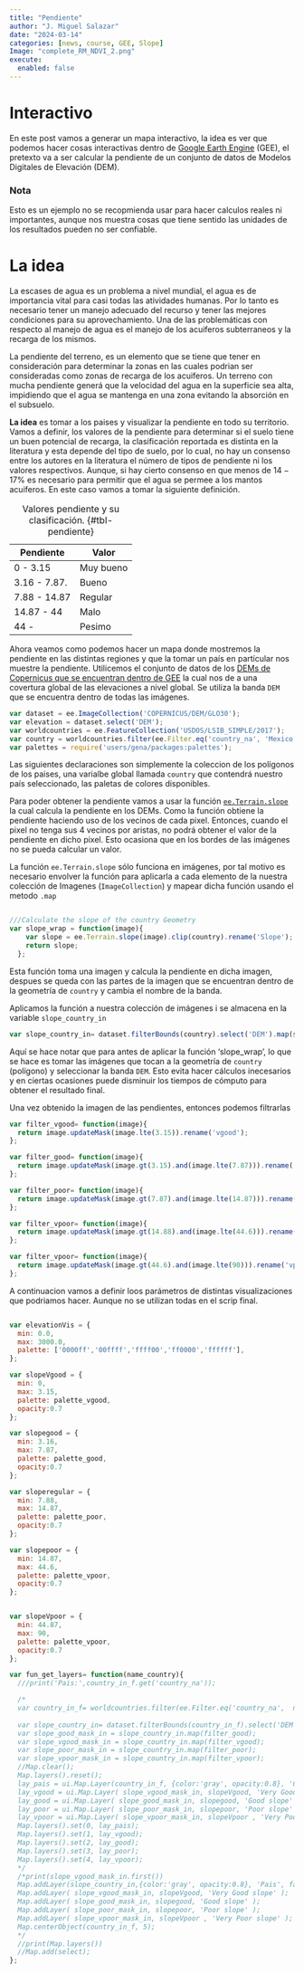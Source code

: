 ```yaml
---
title: "Pendiente"
author: "J. Miguel Salazar"
date: "2024-03-14"
categories: [news, course, GEE, Slope]
Image: "complete_RM_NDVI_2.png"
execute: 
  enabled: false
---
```

# Interactivo 

En este post vamos a generar un mapa interactivo, la idea es ver que podemos hacer cosas interactivas dentro de [Google Earth Engine](https://earthengine.google.com/) (GEE), el pretexto va a ser calcular la pendiente de un conjunto de datos de Modelos Digitales de Elevación (DEM). 

### Nota 

Esto es un ejemplo no se recopmienda usar para hacer calculos reales ni importantes, aunque nos muestra cosas que tiene sentido las unidades de los resultados pueden no ser confiable. 


# La idea 

La escases de agua es un problema a nivel mundial, el agua es de importancia vital para casi todas las atividades humanas. Por lo tanto es necesario tener un manejo adecuado del recurso y tener las mejores condiciones para su aprovechamiento. Una de las problemáticas con respecto al manejo de agua es el manejo de los acuiferos subterraneos y la recarga de los mismos. 

La pendiente del terreno, es un elemento que se tiene que tener en consideración para determinar la zonas en las cuales podrian ser consideradas como zonas de recarga de los acuiferos.  Un terreno con mucha pendiente generá que la velocidad del agua en la superficie sea alta, impidiendo que el agua se mantenga en una zona evitando la absorción en el subsuelo. 

**La idea** es tomar a los paises y visualizar la pendiente en todo su territorio. Vamos a definir, los valores de la pendiente para determinar si el suelo tiene un buen potencial de recarga, la clasificación  reportada es distinta en la literatura y esta depende del tipo de suelo, por lo cual, no hay un consenso entre los autores en la literatura el número de tipos de pendiente ni los valores respectivos. Aunque, si hay cierto consenso en que menos de $14-17\%$ es necesario para permitir que el agua se permee a los mantos acuiferos. En este caso vamos a tomar la siguiente definición.  




|Pendiente      | Valor     |
| ---------     |------     |
|0 - 3.15       | Muy bueno |
|3.16 - 7.87.   | Bueno     |
|7.88 - 14.87   | Regular   |
|14.87 - 44     | Malo      |
|44 -           | Pesimo    |
: Valores pendiente y su clasificación. {#tbl-pendiente}


Ahora veamos como podemos hacer un mapa donde mostremos la pendiente en las distintas regiones y que la tomar un país en partícular nos muestre la pendiente. Utilicemos el conjunto de datos de los [DEMs de Copernicus que se encuentran dentro de GEE](https://developers.google.com/earth-engine/datasets/catalog/COPERNICUS_DEM_GLO30) la cual nos de a una covertura global de las elevaciones a nivel global. Se utiliza la banda `DEM` que se encuentra dentro de todas las imágenes.  



```JavaScript
var dataset = ee.ImageCollection('COPERNICUS/DEM/GLO30');
var elevation = dataset.select('DEM');
var worldcountries = ee.FeatureCollection('USDOS/LSIB_SIMPLE/2017');
var country = worldcountries.filter(ee.Filter.eq('country_na', 'Mexico'));
var palettes = require('users/gena/packages:palettes');
```

Las siguientes declaraciones son simplemente la coleccion de los polígonos de los paises, una varialbe global llamada `country` que contendrá nuestro país seleccionado,  las paletas de colores disponibles.


Para poder obtener la pendiente vamos a usar la función [`ee.Terrain.slope`](https://developers.google.com/earth-engine/apidocs/ee-terrain-slope) la cual calcula la pendiente en los DEMs. Como la función obtiene la pendiente haciendo uso de los vecinos de cada pixel. Entonces, cuando el pixel no tenga sus 4 vecinos por aristas, no podrá obtener el valor de la pendiente en dicho pixel. Esto ocasiona que en los bordes de las imágenes no se pueda calcular un valor. 

La función `ee.Terrain.slope` sólo funciona en imágenes, por tal motivo es necesario envolver la función para aplicarla a cada elemento de la nuestra colección de Imagenes (`ImageCollection`) y mapear dicha función usando el metodo `.map` 

```JavaScript

///Calculate the slope of the country Geometry
var slope_wrap = function(image){
    var slope = ee.Terrain.slope(image).clip(country).rename('Slope');
    return slope;
  };
```

Esta función toma una imagen y calcula la pendiente en dicha imagen, despues se queda con las partes de la imagen que se encuentran dentro de la geometría de `country` y cambia el nombre de la banda. 

Aplicamos la función a nuestra colección de imágenes i se almacena en la variable `slope_country_in`

```JavaScript
var slope_country_in= dataset.filterBounds(country).select('DEM').map(slope_wrap);
```

Aquí se hace notar que para antes de aplicar la función 'slope_wrap', lo que se hace es tomar las imágenes que tocan a la geometría de `country` (polígono) y seleccionar la banda `DEM`. Esto evita hacer cálculos inecesarios y en ciertas ocasiones puede disminuir los tiempos de cómputo para obtener el resultado final.  

Una vez obtenido la imagen de las pendientes, entonces podemos filtrarlas 

```JavaScript
var filter_vgood= function(image){
  return image.updateMask(image.lte(3.15)).rename('vgood');
};

var filter_good= function(image){
  return image.updateMask(image.gt(3.15).and(image.lte(7.87))).rename('good');
};

var filter_poor= function(image){
  return image.updateMask(image.gt(7.87).and(image.lte(14.87))).rename('regular');
};

var filter_vpoor= function(image){
  return image.updateMask(image.gt(14.88).and(image.lte(44.6))).rename('poor');
};

var filter_vpoor= function(image){
  return image.updateMask(image.gt(44.6).and(image.lte(90))).rename('vpoor');
};

```

A continuacion vamos a definir loos parámetros de distintas visualizaciones que podriamos hacer. Aunque no se utilizan todas en el scrip final.  
```JavaScript

var elevationVis = {
  min: 0.0,
  max: 3000.0,
  palette: ['0000ff','00ffff','ffff00','ff0000','ffffff'],
};

var slopeVgood = {
  min: 0,
  max: 3.15,
  palette: palette_vgood,
  opacity:0.7
};

var slopegood = {
  min: 3.16,
  max: 7.87,
  palette: palette_good,
  opacity:0.7
};

var sloperegular = {
  min: 7.88,
  max: 14.87,
  palette: palette_poor,
  opacity:0.7
};

var slopepoor = {
  min: 14.87,
  max: 44.6,
  palette: palette_vpoor,
  opacity:0.7
};


var slopeVpoor = {
  min: 44.87,
  max: 90,
  palette: palette_vpoor,
  opacity:0.7
};

```


```JavaScript 
var fun_get_layers= function(name_country){
  ///print('Pais:',country_in_f.get('country_na'));

  /*
  var country_in_f= worldcountries.filter(ee.Filter.eq('country_na',  name_country))
  
  var slope_country_in= dataset.filterBounds(country_in_f).select('DEM').map(slope_wrap);
  var slope_good_mask_in = slope_country_in.map(filter_good);
  var slope_vgood_mask_in = slope_country_in.map(filter_vgood);
  var slope_poor_mask_in = slope_country_in.map(filter_poor);
  var slope_vpoor_mask_in = slope_country_in.map(filter_vpoor);
  //Map.clear();
  Map.layers().reset();
  lay_pais = ui.Map.Layer(country_in_f, {color:'gray', opacity:0.8}, 'Country')
  lay_vgood = ui.Map.Layer( slope_vgood_mask_in, slopeVgood, 'Very Good slope' );
  lay_good = ui.Map.Layer( slope_good_mask_in, slopegood, 'Good slope' );
  lay_poor = ui.Map.Layer( slope_poor_mask_in, slopepoor, 'Poor slope' );
  lay_vpoor = ui.Map.Layer( slope_vpoor_mask_in, slopeVpoor , 'Very Poor slope' );
  Map.layers().set(0, lay_pais);
  Map.layers().set(1, lay_vgood);
  Map.layers().set(2, lay_good);
  Map.layers().set(3, lay_poor);
  Map.layers().set(4, lay_vpoor);
  */
  /*print(slope_vgood_mask_in.first())
  Map.addLayer(slope_country_in,{color:'gray', opacity:0.8}, 'Pais', false )
  Map.addLayer( slope_vgood_mask_in, slopeVgood, 'Very Good slope' );
  Map.addLayer( slope_good_mask_in, slopegood, 'Good slope' );
  Map.addLayer( slope_poor_mask_in, slopepoor, 'Poor slope' );
  Map.addLayer( slope_vpoor_mask_in, slopeVpoor , 'Very Poor slope' );
  Map.centerObject(country_in_f, 5);
  */
  //print(Map.layers())
  //Map.add(select);
};

```








